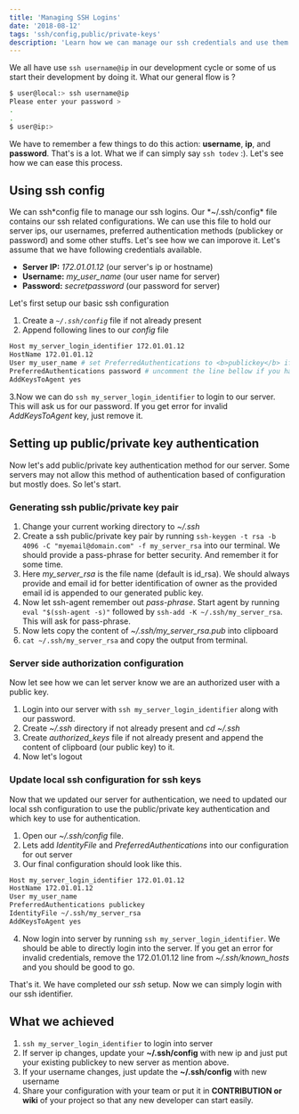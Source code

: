 ```yaml
---
title: 'Managing SSH Logins'
date: '2018-08-12'
tags: 'ssh/config,public/private-keys'
description: 'Learn how we can manage our ssh credentials and use them with ease'
---
```


We all have use `ssh username@ip` in our development cycle or some of us start their development by doing it. What our general flow is ?

```sh
$ user@local:> ssh username@ip
Please enter your password >
.
.
$ user@ip:>
```

We have to remember a few things to do this action: **username**, **ip**, and **password**. That's is a lot. What we if can simply say `ssh todev` :). Let's see how we can ease this process.

## Using ssh config

We can ssh*config file to manage our ssh logins. Our *~/.ssh/config\* file contains our ssh
related configurations. We can use this file to hold our server ips, our usernames, preferred
authentication methods (publickey or password) and some other stuffs. Let's see how we can imporove it.
Let's assume that we have following credentials available.

- **Server IP:** _172.01.01.12_ (our server's ip or hostname)
- **Username:** _my_user_name_ (our user name for server)
- **Password:** _secretpassword_ (our password for server)

Let's first setup our basic ssh configuration

1.  Create a _`~/.ssh/config`_ file if not already present
2.  Append following lines to our _config_ file

```sh
Host my_server_login_identifier 172.01.01.12
HostName 172.01.01.12
User my_user_name # set PreferredAuthentications to <b>publickey</b> if you have added public/private key authentication
PreferredAuthentications password # uncomment the line bellow if you have setup the public/private keys authentication # IdentityFile ~/.ssh/my_server_rsa
AddKeysToAgent yes
```

3.Now we can do `ssh my_server_login_identifier` to login to our server. This will
ask us for our password. If you get error for invalid _AddKeysToAgent_ key, just remove it.

## Setting up public/private key authentication

Now let's add public/private key authentication method for our server. Some servers may not allow
this method of authentication based of configuration but mostly does. So let's start.

### Generating ssh public/private key pair

1. Change your current working directory to _~/.ssh_
2. Create a ssh public/private key pair by running `ssh-keygen -t rsa -b 4096 -C "myemail@domain.com" -f my_server_rsa` into our terminal. We should provide a
   pass-phrase for better security. And remember it for some time.
3. Here _my_server_rsa_ is the file name (default is id_rsa). We should always provide and
   email id for better identification of owner as the provided email id is appended to our
   generated public key.
4. Now let ssh-agent remember out _pass-phrase_. Start agent by running `eval "$(ssh-agent -s)"` followed by `ssh-add -K ~/.ssh/my_server_rsa`. This
   will ask for pass-phrase.
5. Now lets copy the content of _~/.ssh/my_server_rsa.pub_ into clipboard
6. `cat ~/.ssh/my_server_rsa` and copy the output from terminal.

### Server side authorization configuration

Now let see how we can let server know we are an authorized user with a public key.

1. Login into our server with `ssh my_server_login_identifier` along with our
   password.
2. Create _~/.ssh_ directory if not already present and _cd ~/.ssh_
3. Create _authorized_keys_ file if not already present and append the content of
   clipboard (our public key) to it.
4. Now let's logout

### Update local ssh configuration for ssh keys

Now that we updated our server for authentication, we need to updated our local ssh configuration to use the public/private key authentication and which key to use for authentication.

1.  Open our _~/.ssh/config_ file.
2.  Lets add _IdentityFile_ and _PreferredAuthentications_ into our configuration for
    out server
3.  Our final configuration should look like this.

```sh
Host my_server_login_identifier 172.01.01.12
HostName 172.01.01.12
User my_user_name
PreferredAuthentications publickey
IdentityFile ~/.ssh/my_server_rsa
AddKeysToAgent yes
```

4.  Now login into server by running `ssh my_server_login_identifier`. We should be
    able to directly login into the server. If you get an error for invalid credentials, remove
    the 172.01.01.12 line from _~/.ssh/known_hosts_ and you should be good to go.

That's it. We have completed our _ssh_ setup. Now we can simply login with our ssh
identifier.

## What we achieved

1. `ssh my_server_login_identifier` to login into server
1. If server ip changes, update your **~/.ssh/config** with new ip and just put your existing publickey to new server as mention above.
1. If your username changes, just update the **~/.ssh/config** with new username
1. Share your configuration with your team or put it in **CONTRIBUTION or wiki** of your project so that any new developer can start easily.
